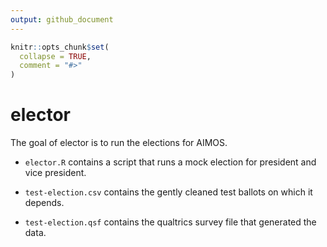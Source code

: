 ```yaml
---
output: github_document
---
```


<!-- README.md is generated from README.Rmd. Please edit that file -->

```r
knitr::opts_chunk$set(
  collapse = TRUE,
  comment = "#>"
)
```
# elector

<!-- badges: start -->
<!-- badges: end -->

The goal of elector is to run the elections for AIMOS.

- `elector.R` contains a script that runs a mock election for president and vice president. 

- `test-election.csv` contains the gently cleaned test ballots on which it depends.

- `test-election.qsf` contains the qualtrics survey file that generated the data.